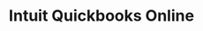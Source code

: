 ---
title: "Intuit Quickbooks Online"
description: "How to enable and configure your Intuit Quickbooks Online connection."
sidebarTitle: "QuickBooks"
---